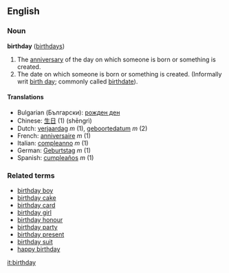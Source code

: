 ==English==

===Noun===
'''birthday'''  ([[birthdays]])
# The [[anniversary]] of the day on which someone is born or something is created.
# The date on which someone is born or something is created. (Informally writ [[birth day]]; commonly called [[birthdate]]).

====Translations====
*Bulgarian (Български): [[рожден ден]]
*Chinese: [[生日]] (1) (shēngrì)
*Dutch: [[verjaardag]] ''m'' (1), [[geboortedatum]] ''m'' (2)
*French: [[anniversaire]] ''m'' (1)
*Italian: [[compleanno]] ''m'' (1)
*German: [[Geburtstag]] ''m'' (1)
*Spanish: [[cumpleaños]] ''m'' (1)

===Related terms===
*[[birthday boy]]
*[[birthday cake]]
*[[birthday card]]
*[[birthday girl]]
*[[birthday honour]]
*[[birthday party]]
*[[birthday present]]
*[[birthday suit]]
*[[happy birthday]]

[[it:birthday]]